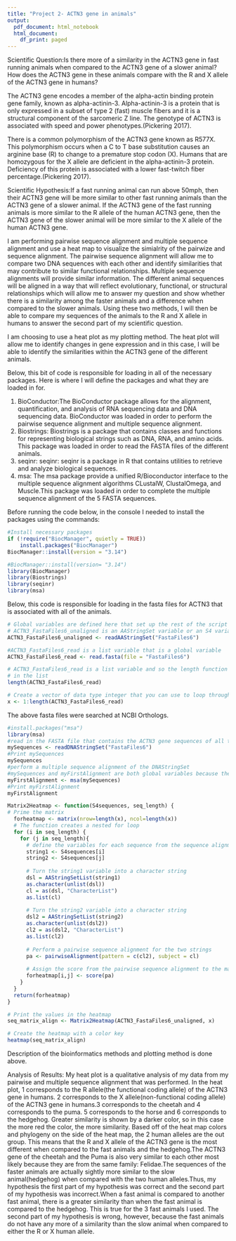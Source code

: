 ---
title: "Project 2- ACTN3 gene in animals"
output: 
  pdf_document: html_notebook
  html_document: 
    df_print: paged
---

Scientific Question:Is there more of a similarity in the ACTN3 gene in fast running animals when compared to the ACTN3 gene of a slower animal? How does the ACTN3 gene in these animals compare with the R and X allele of the ACTN3 gene in humans?

The ACTN3 gene encodes a member of the alpha-actin binding protein gene family, known as alpha-actinin-3. Alpha-actinin-3 is a protein that is only expressed in a subset of type 2 (fast) muscle fibers and it is a structural component of the sarcomeric Z line. The genotype of ACTN3 is associated with speed and power phenotypes.(Pickering 2017).

There is a common polymorphism of the ACTN3 gene known as R577X. This polymorphism occurs when a C to T base substitution causes an arginine base (R) to change to a premature stop codon (X). Humans that are homozygous for the X allele are deficient in the alpha-actinin-3 protein. Deficiency of this protein is associated with a lower fast-twitch fiber percentage.(Pickering 2017).

Scientific Hypothesis:If a fast running animal can run above 50mph, then their ACTN3 gene will be more similar to other fast running animals than the ACTN3 gene of a slower animal. If the ACTN3 gene of the fast running animals is more similar to the R allele of the human ACTN3 gene, then the ACTN3 gene of the slower animal will be more similar to the X allele of the human ACTN3 gene.

I am performing pairwise sequence alignment and multiple sequence alignment and use a heat map to visualize the simialrity of the pairwize and sequence alignment. The pairwise sequence alignment will allow me to compare two DNA sequences with each other and identify similarities that may contribute to similar functional relationships. Multiple sequence alignments will provide similar information. The different animal sequences will be aligned in a way that will reflect evolutionary, functional, or structural relationships which will allow me to answer my question and show whether there is a similarity among the faster animals and a difference when compared to the slower animals. Using these two methods, I will then be able to compare my sequences of the animals to the R and X allele in humans to answer the second part of my scientific question.

I am choosing to use a heat plot as my plotting method. The heat plot will allow me to identify changes in gene expression and in this case, I will be able to identify the similarities within the ACTN3 gene of the different animals.

Below, this bit of code is responsible for loading in all of the necessary packages. Here is where I will define the packages and what they are loaded in for.

1) BioConductor:The BioConductor package allows for the alignment, quantification, and analysis of RNA sequencing data and DNA sequencing data. BioConductor was loaded in order to perform the pairwise sequence alignment and multiple sequence alignment.
2) Biostrings: Biostrings is a package that contains classes and functions for representing biological strings such as DNA, RNA, and amino acids. This package was loaded in order to read the FASTA files of the different animals.
3) seqinr: seqinr: seqinr is a package in R that contains utilities to retrieve and analyze biological sequences.
4) msa: The msa package provide a unified R/Bioconductor interface to the multiple sequence alignment algorithms CLustalW, ClustalOmega, and Muscle.This package was loaded in order to complete the multiple sequence alignment of the 5 FASTA sequences.

Before running the code below, in the console I needed to install the packages using the commands:
```{r}
#Install necessary packages
if (!require("BiocManager", quietly = TRUE))
    install.packages("BiocManager")
BiocManager::install(version = "3.14")

#BiocManager::install(version= "3.14") 
library(BiocManager)
library(Biostrings)
library(seqinr)
library(msa)
```

Below, this code is responsible for loading in the fasta files for ACTN3 that is associated with all of the animals. 
```{r}
# Global variables are defined here that set up the rest of the script
# ACTN3_FastaFiles6_unaligned is an AAStringSet variable or an S4 variable that is a global variable
ACTN3_FastaFiles6_unaligned <- readAAStringSet("FastaFiles6")

#ACTN3_FastaFiles6_read is a list variable that is a global variable
ACTN3_FastaFiles6_read <- read.fasta(file = "FastaFiles6")

# ACTN3_FastaFiles6_read is a list variable and so the length function can be used to determine the number of sequences
# in the list
length(ACTN3_FastaFiles6_read)

# Create a vector of data type integer that you can use to loop through each sequence to create the matrix for the heatplot.
x <- 1:length(ACTN3_FastaFiles6_read)
```

The above fasta files were searched at NCBI Orthologs.

```{r}
#install.packages("msa")
library(msa)
#read in the FASTA file that contains the ACTN3 gene sequences of all the animals
mySequences <- readDNAStringSet("FastaFiles6")
#Print mySequences
mySequences
#perform a multiple sequence alignment of the DNAStringSet
#mySequences and myFirstAlignment are both global variables because they have been created outside of a function and can now be used both inside and outside of functions
myFirstAlignment <- msa(mySequences)
#Print myFirstAlignment
myFirstAlignment
```

```{r}
Matrix2Heatmap <- function(S4sequences, seq_length) {
# Prime the matrix
  forheatmap <- matrix(nrow=length(x), ncol=length(x))
  # The function creates a nested for loop
  for (i in seq_length) {
    for (j in seq_length){
      # define the variables for each sequence from the sequence alignment
      string1 <- S4sequences[i]
      string2 <- S4sequences[j]
    
      # Turn the string1 variable into a character string
      dsl = AAStringSetList(string1)
      as.character(unlist(dsl))
      cl = as(dsl, "CharacterList")
      as.list(cl)
      
      # Turn the string2 variable into a character string
      dsl2 = AAStringSetList(string2)
      as.character(unlist(dsl2))
      cl2 = as(dsl2, "CharacterList")
      as.list(cl2)
    
      # Perform a pairwise sequence alignment for the two strings
      pa <- pairwiseAlignment(pattern = c(cl2), subject = cl)
    
      # Assign the score from the pairwise sequence alignment to the matrix
      forheatmap[i,j] <- score(pa)
    }
  }
  return(forheatmap)
}

# Print the values in the heatmap
seq_matrix_align <- Matrix2Heatmap(ACTN3_FastaFiles6_unaligned, x)

# Create the heatmap with a color key
heatmap(seq_matrix_align)
```

Description of the bioinformatics methods and plotting method is done above.

Analysis of Results:
My heat plot is a qualitative analysis of my data from my pairwise and multiple sequence alignment that was performed. In the heat plot, 1 corresponds to the R allele(the functional coding allele) of the ACTN3 gene in humans. 2 corresponds to the X allele(non-functional coding allele) of the ACTN3 gene in humans.3 corresponds to the cheetah and 4 corresponds to the puma. 5 corresponds to the horse and 6 corresponds to the hedgehog. Greater similarity is shown by a darker color, so in this case the more red the color, the more similarity. Based off of the heat map colors and phylogeny on the side of the heat map, the 2 human alleles are the out group. This means that the R and X allele of the ACTN3 gene is the most different when compared to the fast animals and the hedgehog.The ACTN3 gene of the cheetah and the Puma is also very similar to each other most likely because they are from the same family: Felidae.The sequences of the faster animals are actually sightly more similar to the slow animal(hedgehog) when compared with the two human alleles.Thus, my hypothesis the first part of my hypothesis was correct and the second part of my hypothesis was incorrect.When a fast animal is compared to another fast animal, there is a greater similarity than when the fast animal is compared to the hedgehog. This is true for the 3 fast animals I used. The second part of my hypothesis is wrong, however, because the fast animals do not have any more of a similarity than the slow animal when compared to either the R or X human allele.


